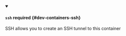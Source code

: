 


<details className="config-field" data-expandable="true" open>
<summary>

#### `ssh` <span className="config-field-required" data-required="false">required</span> <span className="config-field-type"></span> <span className="config-field-default"></span> <span className="config-field-enum"></span> {#dev-containers-ssh}

SSH allows you to create an SSH tunnel to this container

</summary>

<PartialSshreference />


</details>

